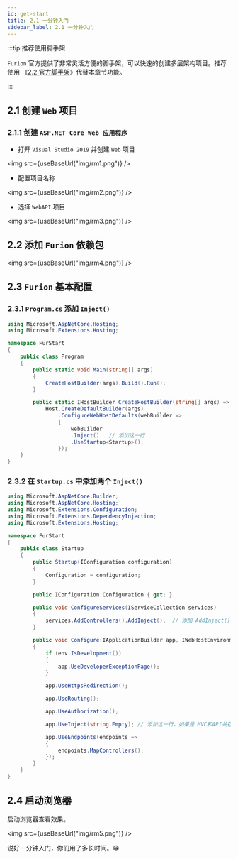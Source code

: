 ```yaml
---
id: get-start
title: 2.1 一分钟入门
sidebar_label: 2.1 一分钟入门
---
```


:::tip 推荐使用脚手架

`Furion` 官方提供了非常灵活方便的脚手架，可以快速的创建多层架构项目。推荐使用 《[2.2 官方脚手架](template.mdx)》代替本章节功能。

:::


## 2.1 创建 `Web` 项目

### 2.1.1 创建 `ASP.NET Core Web 应用程序`

- 打开 `Visual Studio 2019` 并创建 `Web` 项目

<img src={useBaseUrl("img/rm1.png")} />

- 配置项目名称

<img src={useBaseUrl("img/rm2.png")} />

- 选择 `WebAPI` 项目

<img src={useBaseUrl("img/rm3.png")} />

## 2.2 添加 `Furion` 依赖包

<img src={useBaseUrl("img/rm4.png")} />

## 2.3 `Furion` 基本配置

### 2.3.1 `Program.cs` 添加 `Inject()`

```cs {18}
using Microsoft.AspNetCore.Hosting;
using Microsoft.Extensions.Hosting;

namespace FurStart
{
    public class Program
    {
        public static void Main(string[] args)
        {
            CreateHostBuilder(args).Build().Run();
        }

        public static IHostBuilder CreateHostBuilder(string[] args) =>
            Host.CreateDefaultBuilder(args)
                .ConfigureWebHostDefaults(webBuilder =>
                {
                    webBuilder
                    .Inject()   // 添加这一行
                    .UseStartup<Startup>();
                });
    }
}
```

### 2.3.2 在 `Startup.cs` 中添加两个 `Inject()`

```cs {20,36}
using Microsoft.AspNetCore.Builder;
using Microsoft.AspNetCore.Hosting;
using Microsoft.Extensions.Configuration;
using Microsoft.Extensions.DependencyInjection;
using Microsoft.Extensions.Hosting;

namespace FurStart
{
    public class Startup
    {
        public Startup(IConfiguration configuration)
        {
            Configuration = configuration;
        }

        public IConfiguration Configuration { get; }

        public void ConfigureServices(IServiceCollection services)
        {
            services.AddControllers().AddInject();  // 添加 AddInject();
        }

        public void Configure(IApplicationBuilder app, IWebHostEnvironment env)
        {
            if (env.IsDevelopment())
            {
                app.UseDeveloperExceptionPage();
            }

            app.UseHttpsRedirection();

            app.UseRouting();

            app.UseAuthorization();

            app.UseInject(string.Empty); // 添加这一行，如果是 MVC和API共存项目，无需添加 string.Empty

            app.UseEndpoints(endpoints =>
            {
                endpoints.MapControllers();
            });
        }
    }
}
```

## 2.4 启动浏览器

启动浏览器查看效果。

<img src={useBaseUrl("img/rm5.png")} />

说好一分钟入门，你们用了多长时间。😁
